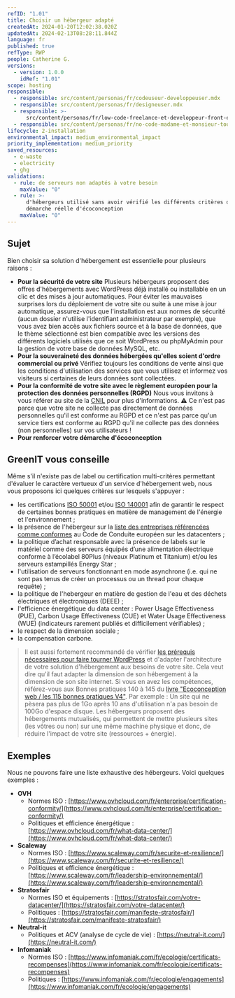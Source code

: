 ```yaml
---
refID: "1.01"
title: Choisir un hébergeur adapté
createdAt: 2024-01-20T12:02:38.020Z
updatedAt: 2024-02-13T08:28:11.844Z
language: fr
published: true
refType: RWP
people: Catherine G.
versions:
  - version: 1.0.0
    idRef: "1.01"
scope: hosting
responsible:
  - responsible: src/content/personas/fr/codeuseur-developpeuser.mdx
  - responsible: src/content/personas/fr/designeuser.mdx
  - responsible: >-
      src/content/personas/fr/low-code-freelance-et-developpeur-front-end-d-agences.mdx
  - responsible: src/content/personas/fr/no-code-madame-et-monsieur-tout-le-monde.mdx
lifecycle: 2-installation
environmental_impact: medium_environmental_impact
priority_implementation: medium_priority
saved_resources:
  - e-waste
  - electricity
  - ghg
validations:
  - rule: de serveurs non adaptés à votre besoin
    maxValue: "0"
  - rule: >-
      d'hébergeurs utilisé sans avoir vérifié les différents critères d'une
      démarche réelle d'écoconception
    maxValue: "0"
---
```


## Sujet

Bien choisir sa solution d'hébergement est essentielle pour plusieurs raisons :

- **Pour la sécurité de votre site** Plusieurs hébergeurs proposent des offres d'hébergements avec WordPress déjà installé ou installable en un clic et des mises à jour automatiques. Pour éviter les mauvaises surprises lors du déploiement de votre site ou suite à une mise à jour automatique, assurez-vous que l'installation est aux normes de sécurité (aucun dossier n'utilise l'identifiant administrateur par exemple), que vous avez bien accès aux fichiers source et à la base de données, que le thème sélectionné est bien compatible avec les versions des différents logiciels utilisés que ce soit WordPress ou phpMyAdmin pour la gestion de votre base de données MySQL, etc.
- **Pour la souveraineté des données hébergées qu'elles soient d'ordre commercial ou privé** Vérifiez toujours les conditions de vente ainsi que les conditions d'utilisation des services que vous utilisez et informez vos visiteurs si certaines de leurs données sont collectées.
- **Pour la conformité de votre site avec le règlement européen pour la protection des données personnelles (RGPD)** Nous vous invitons à vous référer au site de la [CNIL](https://www.cnil.fr/) pour plus d'informations. ⚠️ Ce n'est pas parce que votre site ne collecte pas directement de données personnelles qu'il est conforme au RGPD et ce n'est pas parce qu'un service tiers est conforme au RGPD qu'il ne collecte pas des données (non personnelles) sur vos utilisateurs !
- **Pour renforcer votre démarche d'écoconception**

## GreenIT vous conseille

Même s'il n'existe pas de label ou certification multi-critères permettant d'évaluer le caractère vertueux d'un service d'hébergement web, nous vous proposons ici quelques critères sur lesquels s'appuyer :

- les certifications [ISO 50001](https://www.iso.org/fr/publication/PUB100400.html) et/ou [ISO 140001](https://www.iso.org/fr/iso-14001-environmental-management.html) afin de garantir le respect de certaines bonnes pratiques en matière de management de l'énergie et l'environnement ;
- la présence de l'hébergeur sur la [liste des entreprises référencées comme conformes](https://e3p.jrc.ec.europa.eu/node/575) au Code de Conduite européen sur les datacenters ;
- la politique d’achat responsable avec la présence de labels sur le matériel comme des serveurs équipés d’une alimentation électrique conforme à l’écolabel 80Plus (niveaux Platinum et Titanium) et/ou les serveurs estampillés Energy Star ;
- l'utilisation de serveurs fonctionnant en mode asynchrone (i.e. qui ne sont pas tenus de créer un processus ou un thread pour chaque requête) ;
- la politique de l'hebergeur en matière de gestion de l'eau et des déchets électriques et électroniques (DEEE) ;
- l'efficience énergétique du data center : Power Usage Effectiveness (PUE), Carbon Usage Effectiveness (CUE) et Water Usage Effectiveness (WUE) (indicateurs rarement publiés et difficilement vérifiables) ;
- le respect de la dimension sociale ;
- la compensation carbone.

> Il est aussi fortement recommandé de vérifier [les prérequis nécessaires pour faire tourner WordPress](https://fr.wordpress.org/about/requirements/) et d'adapter l'architecture de votre solution d'hébergement aux besoins de votre site.
> Cela veut dire qu'il faut adapter la dimension de son hébergement à la dimension de son site internet. Si vous en avez les compétences, référez-vous aux Bonnes pratiques 140 à 145 du [livre "Ecoconception web / les 115 bonnes pratiques V4"](https://www.greenit.fr/2022/05/11/mise-a-jour-majeure-du-referentiel-ecoconception-web-les-115-bonnes-pratiques/).
> Par exemple : Un site qui ne pèsera pas plus de 1Go après 10 ans d'utilisation n'a pas besoin de 100Go d'espace disque. Les hébergeurs proposent des hébergements mutualisés, qui permettent de mettre plusieurs sites (les vôtres ou non) sur une même machine physique et donc, de réduire l'impact de votre site (ressources + énergie).

## Exemples

Nous ne pouvons faire une liste exhaustive des hébergeurs. Voici quelques exemples :

- **OVH**
  - Normes ISO : [https://www.ovhcloud.com/fr/enterprise/certification-conformity/](https://www.ovhcloud.com/fr/enterprise/certification-conformity/)
  - Politiques et efficience énergétique : [https://www.ovhcloud.com/fr/what-data-center/](https://www.ovhcloud.com/fr/what-data-center/)
- **Scaleway**
  - Normes ISO : [https://www.scaleway.com/fr/securite-et-resilience/](https://www.scaleway.com/fr/securite-et-resilience/)
  - Politiques et efficience énergétique : [https://www.scaleway.com/fr/leadership-environnemental/](https://www.scaleway.com/fr/leadership-environnemental/)
- **Stratosfair**
  - Normes ISO et équipements : [https://stratosfair.com/votre-datacenter/](https://stratosfair.com/votre-datacenter/)
  - Politiques : [https://stratosfair.com/manifeste-stratosfair/](https://stratosfair.com/manifeste-stratosfair/)
- **Neutral-it**
  - Politiques et ACV (analyse de cycle de vie) : [https://neutral-it.com/](https://neutral-it.com/)
- **Infomaniak**
  - Normes ISO : [https://www.infomaniak.com/fr/ecologie/certificats-recompenses](https://www.infomaniak.com/fr/ecologie/certificats-recompenses)
  - Politiques : [https://www.infomaniak.com/fr/ecologie/engagements](https://www.infomaniak.com/fr/ecologie/engagements)

